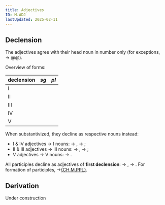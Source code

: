 ```yaml
---
title: Adjectives
ID: M.ADJ
lastUpdated: 2025-02-11
---
```



## Declension

<Num index={chapter}/> The adjectives agree with their head noun in number only (for exceptions, → @@). 

<Num index={chapter}/> Overview of forms:

| declension  	| *sg*    	| *pl*    	|
|---------	|----------	|-----------	|
| I   	| <Tengwar tengwar="" latin="lint"/><Tengwar tengwar="" latin="a" isRed={true}/>  	| <Tengwar tengwar="" latin="lint"/><Tengwar tengwar="" latin="e" isRed={true}/>   |
| II	| <Tengwar tengwar="" latin="lung"/><Tengwar tengwar="" latin="o" isRed={true}/>  	| <Tengwar tengwar="" latin="lung"/><Tengwar tengwar="" latin="ui" isRed={true}/> |
| III	| <Tengwar tengwar="" latin="ninqu"/><Tengwar tengwar="" latin="ë" isRed={true}/> 	| <Tengwar tengwar="" latin="ninqu"/><Tengwar tengwar="" latin="i" isRed={true}/> 	|
| IV 	| <Tengwar tengwar="" latin="laur"/><Tengwar tengwar="" latin="ea" isRed={true}/> | <Tengwar tengwar="" latin="laur"/><Tengwar tengwar="" latin="ie" isRed={true}/>|
| V	    | <Tengwar tengwar="" latin="meli"/><Tengwar tengwar="" latin="n" isRed={true}/> 	| <Tengwar tengwar="" latin="melin"/><Tengwar tengwar="" latin="ndi" isRed={true}/>  |

<Num index={chapter}/> When substantivized, they decline as respective nouns instead:

+ I & IV adjectives → I nouns: <Tengwar tengwar="" latin="lint"/><Tengwar tengwar="" latin="e" isRed={true}/> &rarr; <Tengwar tengwar="" latin="lint"/><Tengwar tengwar="" latin="ar" isRed={true}/>,  <Tengwar tengwar="" latin="laur"/><Tengwar tengwar="" latin="ie" isRed={true}/> &rarr; <Tengwar tengwar="" latin="laur"/><Tengwar tengwar="" latin="ear" isRed={true}/>;
+ II & III adjectives → III nouns: <Tengwar tengwar="" latin="lungu"/><Tengwar tengwar="" latin="i" isRed={true}/> &rarr; <Tengwar tengwar="" latin="lungu"/><Tengwar tengwar="" latin="i" isRed={true}/>, <Tengwar tengwar="" latin="ninqu"/><Tengwar tengwar="" latin="i" isRed={true}/> &rarr; <Tengwar tengwar="" latin="ninqu"/><Tengwar tengwar="" latin="i" isRed={true}/>;
+ V adjectives → V nouns: <Tengwar tengwar="" latin="melind"/><Tengwar tengwar="" latin="i" isRed={true}/> &rarr; <Tengwar tengwar="" latin="melind"/><Tengwar tengwar="" latin="i" isRed={true}/>.

<Num index={chapter}/> All participles decline as adjectives of **first declension**: <Tengwar tengwar="" latin="lóral"/><Tengwar tengwar="" latin="a" isRed={true}/> &rarr; <Tengwar tengwar="" latin="lóral"/><Tengwar tengwar="" latin="e" isRed={true}/>, <Tengwar tengwar="" latin="rúcin"/><Tengwar tengwar="" latin="a" isRed={true}/> &rarr; <Tengwar tengwar="" latin="rúcin"/><Tengwar tengwar="" latin="e" isRed={true}/>. For formation of participles, →[{CH.M.PPL}](../participles).

## Derivation

<Warning type="wait">Under construction</Warning>
